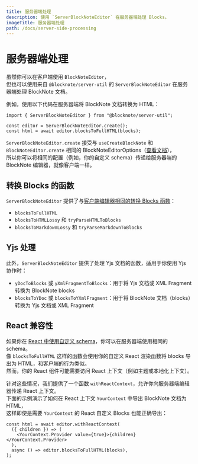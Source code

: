 ```yaml
---
title: 服务器端处理
description: 使用 `ServerBlockNoteEditor` 在服务器端处理 Blocks。
imageTitle: 服务器端处理
path: /docs/server-side-processing
---
```



# 服务器端处理

虽然你可以在客户端使用 `BlockNoteEditor`，  
但也可以使用来自 `@blocknote/server-util` 的 `ServerBlockNoteEditor` 在服务器端处理 BlockNote 文档。

例如，使用以下代码在服务器端将 BlockNote 文档转换为 HTML：

```tsx
import { ServerBlockNoteEditor } from "@blocknote/server-util";

const editor = ServerBlockNoteEditor.create();
const html = await editor.blocksToFullHTML(blocks);
```

`ServerBlockNoteEditor.create` 接受与 `useCreateBlockNote` 和 `BlockNoteEditor.create` 相同的 BlockNoteEditorOptions（[查看文档](/docs/editor-basics/setup)），  
所以你可以将相同的配置（例如，你的自定义 schema）传递给服务器端的 BlockNote 编辑器，就像客户端一样。

## 转换 Blocks 的函数

`ServerBlockNoteEditor` 提供了与[客户端编辑器相同的转换 Blocks 函数](/docs/converting-blocks)：

- `blocksToFullHTML`
- `blocksToHTMLLossy` 和 `tryParseHTMLToBlocks`
- `blocksToMarkdownLossy` 和 `tryParseMarkdownToBlocks`

## Yjs 处理

此外，`ServerBlockNoteEditor` 提供了处理 Yjs 文档的函数，适用于你使用 Yjs 协作时：

- `yDocToBlocks` 或 `yXmlFragmentToBlocks`：用于将 Yjs 文档或 XML Fragment 转换为 BlockNote blocks  
- `blocksToYDoc` 或 `blocksToYXmlFragment`：用于将 BlockNote 文档（blocks）转换为 Yjs 文档或 XML Fragment

## React 兼容性

如果你在 [React 中使用自定义 schema](/docs/custom-schemas)，你可以在服务器端使用相同的 schema。  
像 `blocksToFullHTML` 这样的函数会使用你的自定义 React 渲染函数将 blocks 导出为 HTML，和客户端的行为类似。  
然而，你的 React 组件可能需要访问 React 上下文（例如主题或本地化上下文）。

针对这些情况，我们提供了一个函数 `withReactContext`，允许你向服务器端编辑器传递 React 上下文。  
下面的示例演示了如何在 React 上下文 `YourContext` 中导出 BlockNote 文档为 HTML，  
这样即使是需要 `YourContext` 的 React 自定义 Blocks 也能正确导出：

```tsx
const html = await editor.withReactContext(
  ({ children }) => (
    <YourContext.Provider value={true}>{children}</YourContext.Provider>
  ),
  async () => editor.blocksToFullHTML(blocks),
);
```